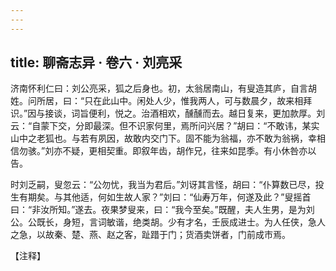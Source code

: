 ```yaml
---
---
---
```

title: 聊斋志异 · 卷六 · 刘亮采
---

济南怀利仁曰：刘公亮采，狐之后身也。初，太翁居南山，有叟造其庐，自言胡姓。问所居，曰：“只在此山中。闲处人少，惟我两人，可与数晨夕，故来相拜识。”因与接谈，词旨便利，悦之。治酒相欢，醺醺而去。越日复来，更加款厚。刘云：“自蒙下交，分即最深。但不识家何里，焉所问兴居？”胡曰：“不敢讳，某实山中之老狐也。与若有夙因，故敢内交门下。固不能为翁福，亦不敢为翁祸，幸相信勿骇。”刘亦不疑，更相契重。即叙年齿，胡作兄，往来如昆季。有小休咎亦以告。

时刘乏嗣，叟忽云：“公勿忧，我当为君后。”刘讶其言怪，胡曰：“仆算数已尽，投生有期矣。与其他适，何如生故人家？”刘曰：“仙寿万年，何遂及此？”叟摇首曰：“非汝所知。”遂去。夜果梦叟来，曰：“我今至矣。”既醒，夫人生男，是为刘公。公既长，身短，言词敏谐，绝类胡。少有才名，壬辰成进士。为人任侠，急人之急，以故秦、楚、燕、赵之客，趾踖于门；货酒卖饼者，门前成市焉。

【注释】

